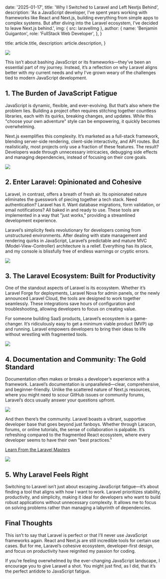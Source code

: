 
  date: '2025-01-17',
  title: 'Why I Switched to Laravel and Left Nextjs Behind',
  description:
    'As a JavaScript developer, I’ve spent years working with frameworks like React and Next.js, building everything from simple apps to complex systems. But after diving into the Laravel ecosystem, I’ve decided to leave Next.js behind.',
  img: { src: laravelImg },
  author: {
    name: 'Benjamin Guiganton',
    role: 'FullStack Web Developer',
  },
}

  title: article.title,
  description: article.description,
}

![](@/images/blog/laravel.png)

This isn’t about bashing JavaScript or its frameworks—they’ve been an essential part of my journey. Instead, it’s a reflection on why Laravel aligns better with my current needs and why I’ve grown weary of the challenges tied to modern JavaScript development.

## 1. The Burden of JavaScript Fatigue

JavaScript is dynamic, flexible, and ever-evolving. But that’s also where the problem lies. Building a project often requires stitching together countless libraries, each with its quirks, breaking changes, and updates. While this "choose your own adventure" style can be empowering, it quickly becomes overwhelming.

Next.js exemplifies this complexity. It’s marketed as a full-stack framework, blending server-side rendering, client-side interactivity, and API routes. But realistically, most projects only use a fraction of these features. The result? Developers wade through unnecessary intricacies, debugging side effects and managing dependencies, instead of focusing on their core goals.

![](./javascript-fatigue.png)

## 2. Enter Laravel: Opinionated and Cohesive

Laravel, in contrast, offers a breath of fresh air. Its opinionated nature eliminates the guesswork of piecing together a tech stack. Need authentication? Laravel has it. Want database migrations, form validation, or email notifications? All baked in and ready to use. These tools are implemented in a way that "just works," providing a streamlined development experience.

Laravel’s simplicity feels revolutionary for developers coming from unstructured environments. After dealing with state management and rendering quirks in JavaScript, Laravel’s predictable and mature MVC (Model-View-Controller) architecture is a relief. Everything has its place, and my console is blissfully free of endless warnings or cryptic errors.

![](./laravel-framework.jpg)

## 3. The Laravel Ecosystem: Built for Productivity

One of the standout aspects of Laravel is its ecosystem. Whether it’s Laravel Forge for deployments, Laravel Nova for admin panels, or the newly announced Laravel Cloud, the tools are designed to work together seamlessly. These integrations save hours of configuration and troubleshooting, allowing developers to focus on creating value.

For someone building SaaS products, Laravel’s ecosystem is a game-changer. It’s ridiculously easy to get a minimum viable product (MVP) up and running. Laravel empowers developers to bring their ideas to life without wrestling with fragmented tools.

![](./laravel-framework-banner.webp)

## 4. Documentation and Community: The Gold Standard

Documentation often makes or breaks a developer’s experience with a framework. Laravel’s documentation is unparalleled—clear, comprehensive, and beginner-friendly. Unlike the scattered nature of Next.js resources, where you might need to scour GitHub issues or community forums, Laravel’s docs usually answer your questions upfront.

![](./documentation.jpg)

And then there’s the community. Laravel boasts a vibrant, supportive developer base that goes beyond just fanboys. Whether through Laracon, forums, or online tutorials, the sense of collaboration is palpable. It’s refreshing compared to the fragmented React ecosystem, where every developer seems to have their own "best practices."

[Learn From the Laravel Masters](https://laracasts.com/)

![](./laracasts.jpg)

## 5. Why Laravel Feels Right

Switching to Laravel isn’t just about escaping JavaScript fatigue—it’s about finding a tool that aligns with how I want to work. Laravel prioritizes stability, productivity, and simplicity, making it ideal for developers who want to build robust applications without unnecessary complexity. It allows me to focus on solving problems rather than managing a labyrinth of dependencies.

## Final Thoughts

This isn’t to say that Laravel is perfect or that I’ll never use JavaScript frameworks again. React and Next.js are still incredible tools for certain use cases. But for me, Laravel’s cohesive ecosystem, developer-first design, and focus on productivity have reignited my passion for coding.

If you’re feeling overwhelmed by the ever-changing JavaScript landscape, I encourage you to give Laravel a shot. You might just find, as I did, that it’s the perfect antidote to JavaScript fatigue.
